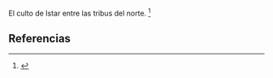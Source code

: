 El culto de Istar entre las tribus del norte. <ref>{{lib|LU|95|1|7}}</ref> 

== Referencias ==
<references />
